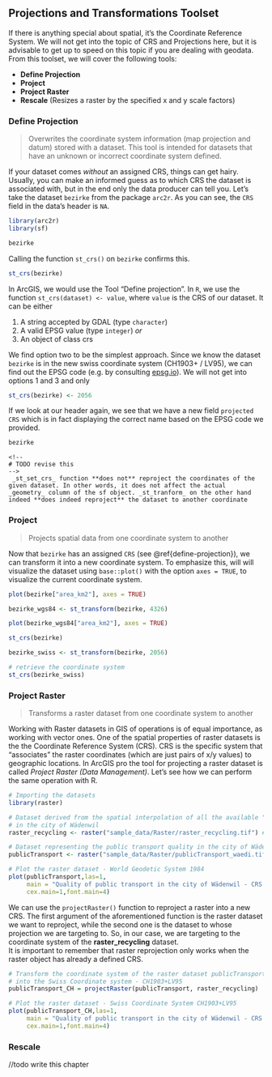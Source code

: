 ## Projections and Transformations Toolset

If there is anything special about spatial, it's the Coordinate Reference System. We will not get into the topic of CRS and Projections here, but it is advisable to get up to speed on this topic if you are dealing with geodata. From this toolset, we will cover the following tools:

- **Define Projection**
- **Project**
- **Project Raster**
- **Rescale** (Resizes a raster by the specified x and y scale factors)


### Define Projection {#define-projection}

> Overwrites the coordinate system information (map projection and datum) stored with a dataset. This tool is intended for datasets that have an unknown or incorrect coordinate system defined.

If your dataset comes *without* an assigned CRS, things can get hairy. Usually, you can make an informed guess as to which CRS the dataset is associated with, but in the end only the data producer can tell you. Let's take the dataset `bezirke` from the package `arc2r`. As you can see, the `CRS` field in the data's header is `NA`. 

```r
library(arc2r)
library(sf)

bezirke
```

Calling the function `st_crs()` on `bezirke` confirms this.

```r
st_crs(bezirke)
```

In ArcGIS, we would use the Tool "Define projection". In `R`, we use the function `st_crs(dataset) <- value`, where `value` is the CRS of our dataset. It can be either

1. A string accepted by GDAL (type `character`)
2. A valid EPSG value (type `integer`) *or*
3. An object of class crs

We find option two to be the simplest approach. 
<!--
# todo how do we know this?
#   gloss over this?
-->
Since we know the dataset `bezirke` is in the new swiss coordinate system (CH1903+ / LV95), we can find out the EPSG code (e.g. by consulting [epsg.io](http://epsg.io/)).
We will not get into options 1 and 3 and only 

```r
st_crs(bezirke) <- 2056
```

If we look at our header again, we see that we have a new field `projected CRS` which is in fact displaying the correct name based on the EPSG code we provided. 

```r
bezirke
```

```block2
<!--
# TODO revise this
-->
 _st_set_crs_ function **does not** reproject the coordinates of the given dataset. In other words, it does not affect the actual _geometry_ column of the sf object. _st_tranform_ on the other hand indeed **does indeed reproject** the dataset to another coordinate
```


### Project

> Projects spatial data from one coordinate system to another

Now that `bezirke` has an assigned `CRS` (see \@ref{define-projection}), we can transform it into a new coordinate system. To emphasize this, will will visualize the dataset using `base::plot()` with the option `axes = TRUE`, to visualize the current coordinate system.  

```r
plot(bezirke["area_km2"], axes = TRUE)
```

```r
bezirke_wgs84 <- st_transform(bezirke, 4326)

plot(bezirke_wgs84["area_km2"], axes = TRUE)
```

```r
st_crs(bezirke)
```




```r
bezirke_swiss <- st_transform(bezirke, 2056)

# retrieve the coordinate system
st_crs(bezirke_swiss)
```


### Project Raster

> Transforms a raster dataset from one coordinate system to another

Working with Raster datasets in GIS of operations is of equal importance, as
working with vector ones. One of the spatial properties of raster datasets is the 
the Coordinate Reference System (CRS). CRS is the specific system that “associates”
the raster coordinates (which are just pairs of x/y values) to geographic locations.
In ArcGIS pro the tool for projecting a raster dataset is called
_Project Raster (Data Management)_. Let's see how we can perform the same operation
with R. 

```r
# Importing the datasets
library(raster)

# Dataset derived from the spatial interpolation of all the available "recycling points"
# in the city of Wädenwil
raster_recycling <- raster("sample_data/Raster/raster_recycling.tif") # CRS -> CH1903+LV95

# Dataset representing the public transport quality in the city of Wädenswil
publicTransport <- raster("sample_data/Raster/publicTransport_waedi.tif") # CRS -> WGS84 
```


```r
# Plot the raster dataset - World Geodetic System 1984 
plot(publicTransport,las=1,
     main = "Quality of public transport in the city of Wädenwil - CRS: WGS84",
     cex.main=1,font.main=4)
```

We can use the `projectRaster()` function to reproject a raster into a new CRS.
The first argument of the aforementioned function is the raster dataset we want to reproject,
while the second one is the dataset to whose projection we are targeting to. So, in
our case, we are targeting to the coordinate system of the __raster_recycling__
dataset.  
It is important to remember that raster reprojection only works when the raster
object has already a defined CRS.

```r
# Transform the coordinate system of the raster dataset publicTransport_CH
# into the Swiss Coordinate system - CH1903+LV95
publicTransport_CH = projectRaster(publicTransport, raster_recycling)
```

```r
# Plot the raster dataset - Swiss Coordinate System CH1903+LV95 
plot(publicTransport_CH,las=1,
     main = "Quality of public transport in the city of Wädenwil - CRS: CH1903+LV95",
     cex.main=1,font.main=4)
```










<!-- ## Topology Toolset -->

<!-- ## Sampling Toolset -->



### Rescale

//todo write this chapter
























